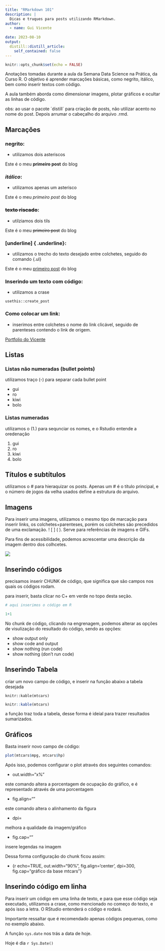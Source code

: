```yaml
---
title: "RMarkdown 101"
description: |
  Dicas e truques para posts utilizando RMarkdown.
author:
  - name: Gui Vicente
    
date: 2023-08-10
output:
  distill::distill_article:
    self_contained: false
---
```


```r
knitr::opts_chunk$set(echo = FALSE)
```

Anotações tomadas durante a aula da Semana Data Science na Prática, da Curso R. O objetivo é aprender marcações básicas, como negrito, itálico, bem como inserir textos com código.

A aula também aborda como dimensionar imagens, plotar gráficos e ocultar as linhas de código.

obs: ao usar o pacote ´distill´ para criação de posts, não utilizar acento no nome do post. Depois arrumar o cabeçalho do arquivo .rmd.

## Marcações

### **negrito**:

-   utilizamos dois asteriscos

Este é o meu **primeiro post** do blog

### *itálico*:

-   utilizamos apenas um asterisco

Este é o meu *primeiro post* do blog

### ~~texto riscado~~:

-   utilziamos dois tils

Este é o meu ~~primeiro post~~ do blog

### [underline] { .underline}:

-   utilizamos o trecho do texto desejado entre colchetes, seguido do comando {.ul}

Este é o meu [primeiro post]{.underline} do blog

### Inserindo um texto com código:

-   utilizamos a crase

`usethis::create_post`

### Como colocar um link:

-   inserimos entre colchetes o nome do link clicável, seguido de parenteses contendo o link de origem.

[Portfolio do Vicente](https://guivicente967.github.io/PortfolioGuilherme/)

## Listas

### Listas não numeradas (bullet points)

utilizamos traço (-) para separar cada bullet point

-   gui
-   ro
-   kiwi
-   bolo

### Listas numeradas

utilizamos o (1.) para sequnciar os nomes, e o Rstudio entende a oredenação

1.  gui
2.  ro
3.  kiwi
4.  bolo

## Títulos e subtítulos

utilizamos o \# para hieraquizar os posts. Apenas um \# é o título principal, e o número de jogos da velha usados define a estrutura do arquivo.

## Imagens

Para inserir uma imagens, utilizamos o mesmo tipo de marcação para inserir links, os colchetes+parenteses, porém os colchetes são precedidos de uma exclamação. ! [ ] ( ). Serve para referências de imagens e GIFs.

Para fins de acessibilidade, podemos acrescentar uma descrição da imagem dentro dos colhcetes.

![](https://media.giphy.com/media/xT0xeJpnrWC4XWblEk/giphy-downsized-large.gif)

## Inserindo códigos

precisamos inserir CHUNK de código, que significa que são campos nos quais os códigos rodam.

para inserir, basta clicar no C+ em verde no topo desta seção.

```r
# aqui inserimos o código em R

1+1

```

No chunk de código, clicando na engrenagem, podemos alterar as opções de visulização do resultado do código, sendo as opções:

- show output only
- show code and output
- show nothing (run code)
- show nothing (don't run code)

## Inserindo Tabela

criar um novo campo de código, e inserir na função abaixo a tabela desejada

`knitr::kable(mtcars)`

```r
knitr::kable(mtcars)
```

a função traz toda a tabela, desse forma é ideial para trazer resultados sumarizados.

## Gráficos

Basta inserir novo campo de código:

```r
plot(mtcars$mpg, mtcars$hp)
```

Após isso, podemos configurar o plot através dos seguintes comandos:

- out.width="x%"

este comando altera a porcentagem de ocupação do gráfico, e é representado através de uma porcentagem

- fig.align=""

este comando altera o alinhamento da figura

- dpi=

melhora a qualidade da imagem/gráfico

- fig.cap=""

insere legendas na imagem

Dessa forma configuração do chunk ficou assim:

- {r echo=TRUE, out.width="90%", fig.align='center', dpi=300, fig.cap="gráfico da base mtcars"}

## Inserindo código em linha

Para inserir um código em uma linha de texto, e para que esse código seja executado, utilizamos a crase, como mencionado no começo do texto, e após isso a letra. O RStudio entenderá o código e rodará.

Importante ressaltar que é recomendado apenas códigos pequenas, como no exemplo abaixo.

A função `sys.date` nos trás a data de hoje.

Hoje é dia `r Sys.Date()`
